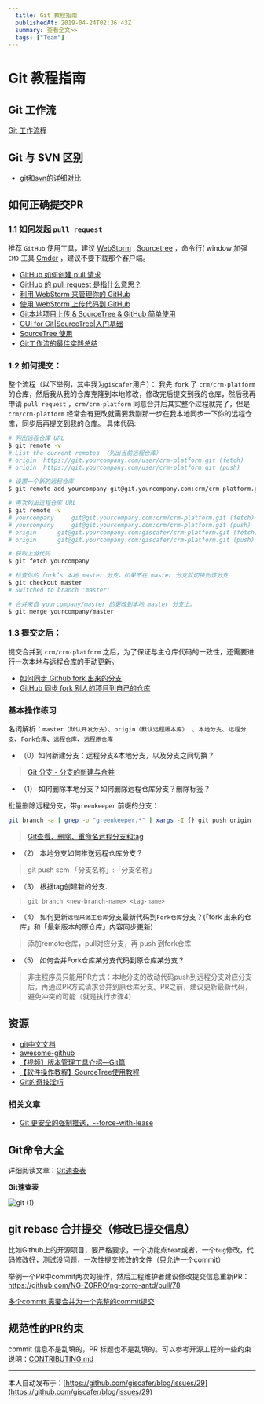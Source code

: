 ```yaml
---
  title: Git 教程指南
  publishedAt: 2019-04-24T02:36:43Z
  summary: 查看全文>>
  tags: ["Team"]
---
```


# Git 教程指南

## Git 工作流

[Git 工作流程](http://www.ruanyifeng.com/blog/2015/12/git-workflow.html)


## Git 与 SVN 区别

- [git和svn的详细对比](https://www.cnblogs.com/dazhidacheng/p/7478438.html)


## 如何正确提交PR

### 1.1 如何发起 `pull request`

推荐 `GitHub` 使用工具，建议 [WebStorm](https://www.jetbrains.com/webstorm/) , [Sourcetree](https://www.sourcetreeapp.com/) ，命令行( window 加强 `CMD` 工具 [Cmder](http://cmder.net/) ，建议不要下载那个客户端。

- [GitHub 如何创建 pull 请求](https://git.yourcompany.com/waylau/github-help/blob/master/Creating%20a%20pull%20request%20%E5%88%9B%E5%BB%BA%20pull%20%E8%AF%B7%E6%B1%82.md)
- [GitHub 的 pull request 是指什么意思？](https://www.zhihu.com/question/21682976)
- [利用 WebStorm 来管理你的 GitHub](http://www.mrfangge.com/how-to-use-webstorm-to-manage-your-github/)
- [使用 WebStorm 上传代码到 GitHub](http://www.jianshu.com/p/752613f4b1c9)
- [Git本地项目上传 & SourceTree & GitHub 简单使用](http://www.blogs8.cn/posts/Au2te07)
- [GUI for Git|SourceTree|入门基础](http://www.jianshu.com/p/be9f0484af9d)
- [SourceTree 使用](http://blog.sina.com.cn/s/blog_a3c770670102uywk.html)
- [Git工作流的最佳实践总结](https://www.jianshu.com/p/202de00f267f)

### 1.2 如何提交：

整个流程（以下举例，其中我为`giscafer`用户）：
我先 `fork` 了 `crm/crm-platform` 的仓库，然后我从我的仓库克隆到本地修改，修改完后提交到我的仓库，然后我再申请 `pull request` ，`crm/crm-platform` 同意合并后其实整个过程就完了，但是 `crm/crm-platform` 经常会有更改就需要我刚那一步在我本地同步一下你的远程仓库，同步后再提交到我的仓库。
具体代码:
```bash
# 列出远程仓库 URL
$ git remote -v
# List the current remotes （列出当前远程仓库）
# origin  https://git.yourcompany.com/user/crm-platform.git (fetch)
# origin  https://git.yourcompany.com/user/crm-platform.git (push)

# 设置一个新的远程仓库
$ git remote add yourcompany git@git.yourcompany.com:crm/crm-platform.git

# 再次列出远程仓库 URL
$ git remote -v
# yourcompany     git@git.yourcompany.com:crm/crm-platform.git (fetch)
# yourcompany     git@git.yourcompany.com:crm/crm-platform.git (push)
# origin      git@git.yourcompany.com:giscafer/crm-platform.git (fetch)
# origin      git@git.yourcompany.com:giscafer/crm-platform.git (push)

# 获取上游代码
$ git fetch yourcompany

# 检查你的 fork’s 本地 master 分支，如果不在 master 分支就切换到该分支
$ git checkout master
# Switched to branch 'master'

# 合并来自 yourcompany/master 的更改到本地 master 分支上。
$ git merge yourcompany/master
```

### 1.3 提交之后：

提交合并到 `crm/crm-platform` 之后，为了保证与主仓库代码的一致性，还需要进行一次本地与远程仓库的手动更新。

- [如何同步 Github fork 出来的分支](http://jinlong.github.io/2015/10/12/syncing-a-fork/)
- [GitHub 同步 fork 别人的项目到自己的仓库](https://segmentfault.com/a/1190000003703918)

### 基本操作练习

名词解析：`master（默认开发分支）`、`origin（默认远程版本库） `、`本地分支`、`远程分支`、`Fork仓库`、`远程仓库`、`远程原仓库`

- （0）如何新建分支：远程分支&本地分支，以及分支之间切换？
> [Git 分支 - 分支的新建与合并](https://git-scm.com/book/zh/v2/Git-%E5%88%86%E6%94%AF-%E5%88%86%E6%94%AF%E7%9A%84%E6%96%B0%E5%BB%BA%E4%B8%8E%E5%90%88%E5%B9%B6)

- （1） 如何删除本地分支？如何删除远程仓库分支？删除标签？

批量删除远程分支，带`greenkeeper` 前缀的分支：
```bash
git branch -a | grep -o "greenkeeper.*" | xargs -I {} git push origin :{}
```

> [Git查看、删除、重命名远程分支和tag](https://blog.zengrong.net/post/1746.html)


- （2） 本地分支如何推送远程仓库分支？

> git push scm 「分支名称」:「分支名称」

- （3） 根据tag创建新的分支.

> `git branch <new-branch-name> <tag-name> `

- （4） 如何更新`远程来源主仓库`分支最新代码到`Fork仓库`分支？(「fork 出来的仓库」和「最新版本的原仓库」内容同步更新)

> 添加remote仓库，pull对应分支，再 push 到fork仓库

- （5） 如何合并Fork仓库某分支代码到原仓库某分支？

> 非主程序员只能用PR方式：本地分支的改动代码push到远程分支对应分支后，再通过PR方式请求合并到原仓库分支。PR之前，建议更新最新代码，避免冲突的可能（就是执行步骤4）



## 资源

- [git中文文档](https://git-scm.com/book/zh/v2)
- [awesome-github](https://giscafer.gitbooks.io/front-end-manual/content/devtool/awesome-github.html)
- [【视频】版本管理工具介绍—Git篇](https://www.imooc.com/learn/208)
- [【软件操作教程】SourceTree使用教程](https://www.cnblogs.com/soundcode/p/7205295.html)
- [Git的奇技淫巧](https://github.com/521xueweihan/git-tips)

### 相关文章

- [Git 更安全的强制推送，--force-with-lease](https://blog.csdn.net/wpwalter/article/details/80371264)


## Git命令大全

详细阅读文章：[Git速查表](http://blog.csdn.net/halaoda/article/details/78661334)

**Git速查表**

![git (1)](https://user-images.githubusercontent.com/8676711/56628621-102f6f00-667d-11e9-927d-f3cf99ed44e0.jpg)


## git rebase 合并提交（修改已提交信息）

比如Github上的开源项目，要严格要求，一个功能点`feat`或者，一个`bug`修改，代码修改好，测试没问题，一次性提交修改的文件（只允许一个commit）

举例一个PR中commit两次的操作，然后工程维护者建议修改提交信息重新PR：https://github.com/NG-ZORRO/ng-zorro-antd/pull/78


[多个commit 需要合并为一个完整的commit提交](https://www.cnblogs.com/wangiqngpei557/p/5989292.html)

## 规范性的PR约束

commit 信息不是乱填的，PR 标题也不是乱填的。可以参考开源工程的一些约束说明：[CONTRIBUTING.md](https://github.com/NG-ZORRO/ng-zorro-antd/blob/master/CONTRIBUTING.md)



[coding-copy-writing]:https://open.coding.net/copywriting.html



---
本人自动发布于：[https://github.com/giscafer/blog/issues/29](https://github.com/giscafer/blog/issues/29)
